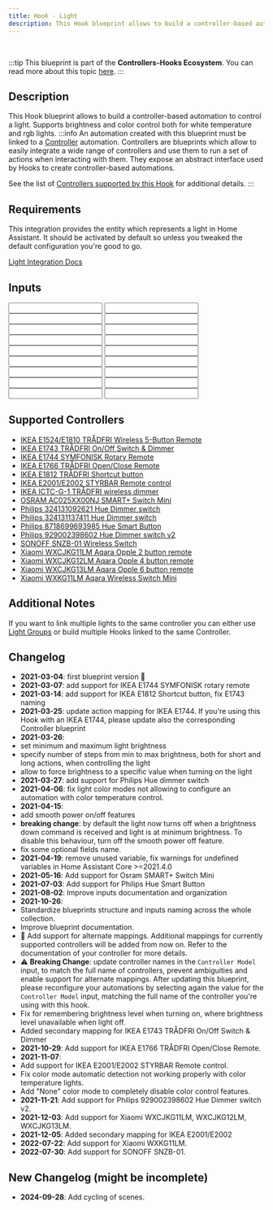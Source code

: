 ```yaml
---
title: Hook - Light
description: This Hook blueprint allows to build a controller-based automation to control a light. Supports brightness and color control both for white temperature and rgb lights.
---
```



<ImportCard id='light' category='hooks' />

<br />

:::tip
This blueprint is part of the **Controllers-Hooks Ecosystem**. You can read more about this topic [here](/docs/controllers-hooks-ecosystem).
:::

## Description

This Hook blueprint allows to build a controller-based automation to control a light. Supports brightness and color control both for white temperature and rgb lights.
:::info
An automation created with this blueprint must be linked to a [Controller](/docs/blueprints/controllers) automation. Controllers are blueprints which allow to easily integrate a wide range of controllers and use them to run a set of actions when interacting with them. They expose an abstract interface used by Hooks to create controller-based automations.

See the list of [Controllers supported by this Hook]( #supported-controllers) for additional details.
:::

## Requirements

<Requirement id='controller' required/>
<Requirement name='Light Integration' required>

This integration provides the entity which represents a light in Home Assistant. It should be activated by default so unless you tweaked the default configuration you're good to go.

[Light Integration Docs](https://www.home-assistant.io/integrations/light/)

</Requirement>

## Inputs

<Input
name='Controller Device'
description='The controller device which will control the Light. Choose a value only if the integration used to connect the controller to Home Assistant exposes it as a Device. This value should match the one specified in the corresponding Controller automation.'
selector='device'
required
/>
<Input
name='Controller Entity'
description='The controller entity which will control the Light. Choose a value only if the integration used to connect the controller to Home Assistant exposes it as an Entity. This value should match the one specified in the corresponding Controller automation.'
selector='entity'
required
/>
<Input
name='Controller model'
description='The model for the controller used in this automation. Choose a value from the list of supported controllers.'
selector='select'
required
/>
<Input
name='Light'
description='Light which will be controlled with this automation.'
selector='entity'
required
/>
<Input
name='(Optional) Scene dropdown'
description='Dropdown selection containing a list of scenes. Only when one of the buttons is configured to cycle scenes.'
selector='select'
/>
<Input
name='Light color mode'
description='Specify how the controller will set the light color. Choose "Color Temperature" and "Hue - Saturation" depending on the features supported by your light. If you are not sure you can select "Auto". "None" will disable color control features.'
selector='select'
/>
<Input
name='Light Transition'
description='Number that represents the time (in milliseconds) the light should take turn on or off, if the light supports it.'
selector='number'
/>
<Input
name='Light minimum brightness'
description='The minimum brightness the light can be set with this automation.'
selector='number'
/>
<Input
name='Light maximum brightness'
description='The maximum brightness the light can be set with this automation.'
selector='number'
/>
<Input
name='Light brightness steps - short actions'
description='Number of steps from min to max brightness when controlling brightness with short actions (eg. button press).'
selector='number'
/>
<Input
name='Light brightness steps - long actions'
description='Number of steps from min to max brightness when controlling brightness with long actions (eg. button hold or controller rotation).'
selector='number'
/>
<Input
name='Force brightness value at turn on'
description='Force brightness to the "On brightness" input value, when the light is being turned on.'
selector='boolean'
/>
<Input
name='On brightness'
description='Brightness value to force when turning on the light'
selector='number'
/>
<Input
name='Smooth power on'
description='Force the light to turn on at minimum brightness when a brightness up command (single or continuous) is triggered and light is off.'
selector='boolean'
/>
<Input
name='Smooth power off'
description='Allow a brightness down command (single or continuous) to turn off the light when at minimum brightness. Disabling this will prevent the light from being turned off by brightness down commands.'
selector='boolean'
/>
<Input
name='Enable clamping color temperature'
description='Enable clamping of color temperature (i.e. enforcing min and max values).'
selector='boolean'
/>
<Input
name='Light minimum color temperature'
description='The minimum color temperature the light can be set with this automation. Will only take an effect if the light color mode evaluates to "Color Temperature" and clamping of color temperature is enabled.'
selector='number'
/>
<Input
name='Light maximum color temperature'
description='The maximum color temperature the light can be set with this automation. Will only take an effect if the light color mode evaluates to "Color Temperature" and clamping of color temperature is enabled.'
selector='number'
/>

## Supported Controllers

- [IKEA E1524/E1810 TRÅDFRI Wireless 5-Button Remote](/docs/blueprints/controllers/ikea_e1524_e1810)
- [IKEA E1743 TRÅDFRI On/Off Switch & Dimmer](/docs/blueprints/controllers/ikea_e1743)
- [IKEA E1744 SYMFONISK Rotary Remote](/docs/blueprints/controllers/ikea_e1744)
- [IKEA E1766 TRÅDFRI Open/Close Remote](/docs/blueprints/controllers/ikea_e1766)
- [IKEA E1812 TRÅDFRI Shortcut button](/docs/blueprints/controllers/ikea_e1812)
- [IKEA E2001/E2002 STYRBAR Remote control](/docs/blueprints/controllers/ikea_e2001_e2002)
- [IKEA ICTC-G-1 TRÅDFRI wireless dimmer](/docs/blueprints/controllers/ikea_ictc_g_1)
- [OSRAM AC025XX00NJ SMART+ Switch Mini](/docs/blueprints/controllers/osram_ac025xx00nj)
- [Philips 324131092621 Hue Dimmer switch](/docs/blueprints/controllers/philips_324131092621)
- [Philips 324131137411 Hue Dimmer switch](/docs/blueprints/controllers/philips_324131137411)
- [Philips 8718699693985 Hue Smart Button](/docs/blueprints/controllers/philips_8718699693985)
- [Philips 929002398602 Hue Dimmer switch v2](/docs/blueprints/controllers/philips_929002398602)
- [SONOFF SNZB-01 Wireless Switch](/docs/blueprints/controllers/sonoff_snzb01)
- [Xiaomi WXCJKG11LM Aqara Opple 2 button remote](/docs/blueprints/controllers/xiaomi_wxcjkg11lm)
- [Xiaomi WXCJKG12LM Aqara Opple 4 button remote](/docs/blueprints/controllers/xiaomi_wxcjkg12lm)
- [Xiaomi WXCJKG13LM Aqara Opple 6 button remote](/docs/blueprints/controllers/xiaomi_wxcjkg13lm)
- [Xiaomi WXKG11LM Aqara Wireless Switch Mini](/docs/blueprints/controllers/xiaomi_wxkg11lm)

## Additional Notes

If you want to link multiple lights to the same controller you can either use [Light Groups](https://www.home-assistant.io/integrations/light.group/) or build multiple Hooks linked to the same Controller.

## Changelog

- **2021-03-04**: first blueprint version :tada:
- **2021-03-07**: add support for IKEA E1744 SYMFONISK rotary remote
- **2021-03-14**: add support for IKEA E1812 Shortcut button, fix E1743 naming
- **2021-03-25**: update action mapping for IKEA E1744. If you're using this Hook with an IKEA E1744, please update also the corresponding Controller blueprint
- **2021-03-26**:
- set minimum and maximum light brightness
- specify number of steps from min to max brightness, both for short and long actions, when controlling the light
- allow to force brightness to a specific value when turning on the light
- **2021-03-27**: add support for Philips Hue dimmer switch
- **2021-04-06**: fix light color modes not allowing to configure an automation with color temperature control.
- **2021-04-15**:
- add smooth power on/off features
- **breaking change**: by default the light now turns off when a brightness down command is received and light is at minimum brightness. To disable this behaviour, turn off the smooth power off feature.
- fix some optional fields name.
- **2021-04-19**: remove unused variable, fix warnings for undefined variables in Home Assistant Core >=2021.4.0
- **2021-05-16**: Add support for Osram SMART+ Switch Mini
- **2021-07-03**: Add support for Philips Hue Smart Button
- **2021-08-02**: Improve inputs documentation and organization
- **2021-10-26**:
- Standardize blueprints structure and inputs naming across the whole collection.
- Improve blueprint documentation.
- :tada: Add support for alternate mappings. Additional mappings for currently supported controllers will be added from now on. Refer to the documentation of your controller for more details.
- :warning: **Breaking Change**: update controller names in the `Controller Model` input, to match the full name of controllers, prevent ambiguities and enable support for alternate mappings. After updating this blueprint, please reconfigure your automations by selecting again the value for the `Controller Model` input, matching the full name of the controller you're using with this hook.
- Fix for remembering brightness level when turning on, where brightness level unavailable when light off.
- Added secondary mapping for IKEA E1743 TRÅDFRI On/Off Switch & Dimmer
- **2021-10-29**: Add support for IKEA E1766 TRÅDFRI Open/Close Remote.
- **2021-11-07**:
- Add support for IKEA E2001/E2002 STYRBAR Remote control.
- Fix color mode automatic detection not working properly with color temperature lights.
- Add "None" color mode to completely disable color control features.
- **2021-11-21**: Add support for Philips 929002398602 Hue Dimmer switch v2.
- **2021-12-03**: Add support for Xiaomi WXCJKG11LM, WXCJKG12LM, WXCJKG13LM.
- **2021-12-05**: Added secondary mapping for IKEA E2001/E2002
- **2022-07-22**: Add support for Xiaomi WXKG11LM.
- **2022-07-30**: Add support for SONOFF SNZB-01.

## New Changelog (might be incomplete)
- **2024-09-28**: Add cycling of scenes.